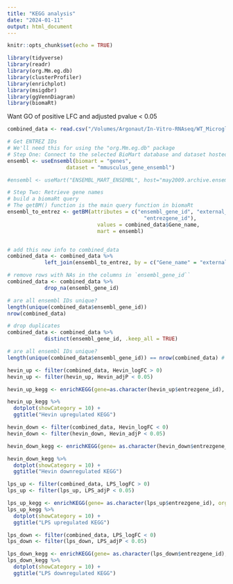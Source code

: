 ```yaml
---
title: "KEGG analysis"
date: "2024-01-11"
output: html_document
---
```


```r
knitr::opts_chunk$set(echo = TRUE)
```

```r
library(tidyverse)
library(readr)
library(org.Mm.eg.db)
library(clusterProfiler)
library(enrichplot)
library(msigdbr)
library(ggVennDiagram)
library(biomaRt)
```

Want GO of positive LFC and adjusted pvalue < 0.05

```r
combined_data <- read.csv("/Volumes/Argonaut/In-Vitro-RNAseq/WT_Microglia/Pathway_Analysis_Bioconductor/KEGG_Analysis/230302_WT_Invitro_RNAseq_DEA.csv")

```

```r
# Get ENTREZ IDs
# We'll need this for using the "org.Mm.eg.db" package
# Step One: Connect to the selected BioMart database and dataset hosted by Ensembl
ensembl <- useEnsembl(biomart = "genes", 
                   dataset = "mmusculus_gene_ensembl")

#ensembl <- useMart("ENSEMBL_MART_ENSEMBL", host="may2009.archive.ensembl.org", dataset="mmusculus_gene_ensembl")

# Step Two: Retrieve gene names
# build a biomaRt query
# The getBM() function is the main query function in biomaRt
ensembl_to_entrez <- getBM(attributes = c("ensembl_gene_id", "external_gene_name",
                                            "entrezgene_id"),
                             values = combined_data$Gene_name,
                             mart = ensembl)


# add this new info to combined_data
combined_data <- combined_data %>% 
            left_join(ensembl_to_entrez, by = c("Gene_name" = "external_gene_name"))

# remove rows with NAs in the columns in `ensembl_gene_id``
combined_data <- combined_data %>% 
            drop_na(ensembl_gene_id)

# are all ensembl IDs unique?
length(unique(combined_data$ensembl_gene_id)) 
nrow(combined_data)

# drop duplicates
combined_data <- combined_data %>% 
            distinct(ensembl_gene_id, .keep_all = TRUE)

# are all ensembl IDs unique?
length(unique(combined_data$ensembl_gene_id)) == nrow(combined_data) # TRUE

```

```r
hevin_up <- filter(combined_data, Hevin_logFC > 0)
hevin_up <- filter(hevin_up, Hevin_adjP < 0.05)

hevin_up_kegg <- enrichKEGG(gene=as.character(hevin_up$entrezgene_id), organism="mmu", pvalueCutoff=0.05, keyType="ncbi-geneid", use_internal_data = T) # maps gene IDs to gene names

hevin_up_kegg %>% 
  dotplot(showCategory = 10) + 
  ggtitle("Hevin upregulated KEGG")
```

```r
hevin_down <- filter(combined_data, Hevin_logFC < 0)
hevin_down <- filter(hevin_down, Hevin_adjP < 0.05)

hevin_down_kegg <- enrichKEGG(gene= as.character(hevin_down$entrezgene_id), organism="mmu", pvalueCutoff=0.05, keyType="ncbi-geneid", use_internal_data = T) # maps gene IDs to gene names

hevin_down_kegg %>% 
  dotplot(showCategory = 10) + 
  ggtitle("Hevin downregulated KEGG")
```

```r
lps_up <- filter(combined_data, LPS_logFC > 0)
lps_up <- filter(lps_up, LPS_adjP < 0.05)

lps_up_kegg <- enrichKEGG(gene= as.character(lps_up$entrezgene_id), organism="mmu", pvalueCutoff=0.05, keyType="ncbi-geneid", use_internal_data = T) # maps gene IDs to gene names
lps_up_kegg %>% 
  dotplot(showCategory = 10) + 
  ggtitle("LPS upregulated KEGG")
```

```r
lps_down <- filter(combined_data, LPS_logFC < 0)
lps_down <- filter(lps_down, LPS_adjP < 0.05)

lps_down_kegg <- enrichKEGG(gene= as.character(lps_down$entrezgene_id), organism="mmu", pvalueCutoff=0.05, keyType="ncbi-geneid", use_internal_data = T) # maps gene IDs to gene names
lps_down_kegg %>% 
  dotplot(showCategory = 10) + 
  ggtitle("LPS downregulated KEGG")
```
